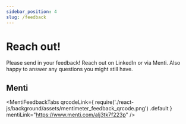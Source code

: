```yaml
---
sidebar_position: 4
slug: /feedback
---
```



# Reach out!

Please send in your feedback! Reach out on LinkedIn or via Menti. Also happy to answer any questions you might still have.

## Menti

<MentiFeedbackTabs
  qrcodeLink={
    require('./react-js/background/assets/mentimeter_feedback_qrcode.png')
      .default
  }
  mentiLink="https://www.menti.com/alj3tk7f223p"
/>
